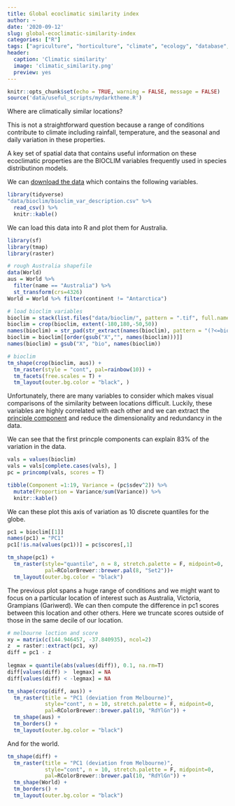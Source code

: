 ```yaml
---
title: Global ecoclimatic similarity index
author: ~
date: '2020-09-12'
slug: global-ecoclimatic-similarity-index
categories: ["R"]
tags: ["agriculture", "horticulture", "climate", "ecology", "database", "R"]
header:
  caption: 'Climatic similarity'
  image: 'climatic_similarity.png'
  preview: yes
---
```



```r
knitr::opts_chunk$set(echo = TRUE, warning = FALSE, message = FALSE)
source('data/useful_scripts/mydarktheme.R')
```

Where are climatically similar locations? 

This is not a straightforward question because a range of conditions contribute to climate including rainfall, temperature, and the seasonal and daily variation in these properties.

A key set of spatial data that contains useful information on these ecoclimatic properties are the BIOCLIM variables frequently used in species distributinon models.  

We can [download the data](https://www.worldclim.org/data/worldclim21.html) which contains the following variables. 

```r
library(tidyverse)
"data/bioclim/bioclim_var_description.csv" %>% 
  read_csv() %>% 
  knitr::kable()
```

We can load this data into R and plot them for Australia. 

```r
library(sf)
library(tmap)
library(raster)

# rough Australia shapefile
data(World)
aus = World %>% 
  filter(name == "Australia") %>% 
  st_transform(crs=4326)
World = World %>% filter(continent != "Antarctica")

# load bioclim variables
bioclim = stack(list.files("data/bioclim/", pattern = ".tif", full.names=T))
bioclim = crop(bioclim, extent(-180,180,-50,50))
names(bioclim) = str_pad(str_extract(names(bioclim), pattern = "(?<=bio_)\\d+"), 2, "left", "0")
bioclim = bioclim[[order(gsub("X","", names(bioclim)))]]
names(bioclim) = gsub("X", "bio", names(bioclim))

# bioclim
tm_shape(crop(bioclim, aus)) + 
  tm_raster(style = "cont", pal=rainbow(10)) + 
  tm_facets(free.scales = T) + 
  tm_layout(outer.bg.color = "black", )

```

Unfortunately, there are many variables to consider which makes visual comparisons of the similarity between locations difficult. Luckily, these variables are highly correlated with each other and we can extract the [principle component](https://en.wikipedia.org/wiki/Principal_component_analysis) and reduce the dimensionality and redundancy in the data. 

We can see that the first  princple components can explain 83% of the variation in the data.

```r
vals = values(bioclim)
vals = vals[complete.cases(vals), ]
pc = princomp(vals, scores = T)

tibble(Component =1:19, Variance = (pc$sdev^2)) %>% 
  mutate(Proportion = Variance/sum(Variance)) %>% 
  knitr::kable()
```

We can these plot this axis of variation as 10 discrete quantiles for the globe. 

```r
pc1 = bioclim[[1]]
names(pc1) = "PC1"
pc1[!is.na(values(pc1))] = pc$scores[,1]

tm_shape(pc1) + 
  tm_raster(style="quantile", n = 8, stretch.palette = F, midpoint=0,
            pal=RColorBrewer::brewer.pal(8, "Set2"))+ 
  tm_layout(outer.bg.color = "black")


```

The previous plot spans a huge range of conditions and we might want to focus on a particular location of interest such as Australia, Victoria, Grampians (Gariwerd). We can then compute the difference in pc1 scores between this location and other others. Here we truncate scores outside of those in the same decile of our location.

```r
# melbourne loction and score
xy = matrix(c(144.946457, -37.840935), ncol=2)
z  = raster::extract(pc1, xy) 
diff = pc1 - z
  
legmax = quantile(abs(values(diff)), 0.1, na.rm=T)
diff[values(diff) >  legmax] = NA
diff[values(diff) < -legmax] = NA

tm_shape(crop(diff, aus)) + 
  tm_raster(title = "PC1 (deviation from Melbourne)",
            style="cont", n = 10, stretch.palette = F, midpoint=0,
            pal=RColorBrewer::brewer.pal(10, "RdYlGn")) +
  tm_shape(aus) + 
  tm_borders() +
  tm_layout(outer.bg.color = "black")

```

And for the world. 

```r
tm_shape(diff) + 
  tm_raster(title = "PC1 (deviation from Melbourne)", 
            style="cont", n = 10, stretch.palette = F, midpoint=0,
            pal=RColorBrewer::brewer.pal(10, "RdYlGn")) + 
  tm_shape(World) + 
  tm_borders() +
  tm_layout(outer.bg.color = "black")
```



